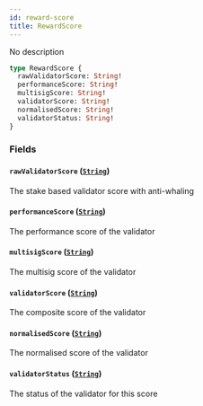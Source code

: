 ```yaml
---
id: reward-score
title: RewardScore
---
```



No description

```graphql
type RewardScore {
  rawValidatorScore: String!
  performanceScore: String!
  multisigScore: String!
  validatorScore: String!
  normalisedScore: String!
  validatorStatus: String!
}
```


### Fields

#### `rawValidatorScore` ([`String`](/docs/graphql/scalars/string))

The stake based validator score with anti-whaling


#### `performanceScore` ([`String`](/docs/graphql/scalars/string))

The performance score of the validator


#### `multisigScore` ([`String`](/docs/graphql/scalars/string))

The multisig score of the validator


#### `validatorScore` ([`String`](/docs/graphql/scalars/string))

The composite score of the validator


#### `normalisedScore` ([`String`](/docs/graphql/scalars/string))

The normalised score of the validator


#### `validatorStatus` ([`String`](/docs/graphql/scalars/string))

The status of the validator for this score




